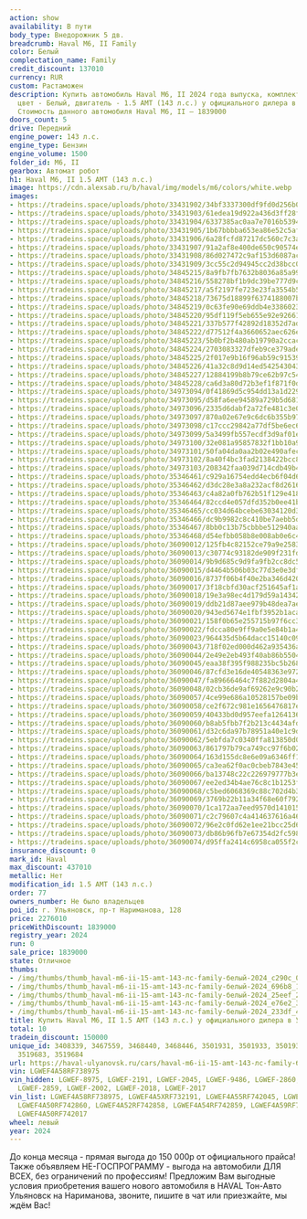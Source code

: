 ```yaml
---
action: show
availability: В пути
body_type: Внедорожник 5 дв.
breadcrumb: Haval M6, II Family
color: Белый
complectation_name: Family
credit_discount: 137010
currency: RUR
custom: Растаможен
description: Купить автомобиль Haval M6, II 2024 года выпуска, комплектация Family,
  цвет - Белый, двигатель - 1.5 AMT (143 л.с.) у официального дилера в г. Ульяновск.
  Стоимость данного автомобиля Haval M6, II – 1839000
doors_count: 5
drive: Передний
engine_power: 143 л.с.
engine_type: Бензин
engine_volume: 1500
folder_id: M6, II
gearbox: Автомат робот
h1: Haval M6, II 1.5 AMT (143 л.с.)
image: https://cdn.alexsab.ru/b/haval/img/models/m6/colors/white.webp
images:
- https://tradeins.space/uploads/photo/33431902/34bf3337300df9fd0d256b025aec290c.JPG
- https://tradeins.space/uploads/photo/33431903/61edea19d922a436d3ff28f0b12696b8.JPG
- https://tradeins.space/uploads/photo/33431904/6337385ac0aa7e7016b53940bf325eef.jpg
- https://tradeins.space/uploads/photo/33431905/1b67bbbba653ea86e52c5af94e7e76e2.jpg
- https://tradeins.space/uploads/photo/33431906/6a28fcfd87217dc560c7c3a73b1233df.JPG
- https://tradeins.space/uploads/photo/33431907/91a2af8e400de650c90574e692a95333.JPG
- https://tradeins.space/uploads/photo/33431908/86d027472c9af153d6087acaef7bb6f6.JPG
- https://tradeins.space/uploads/photo/33431909/3cc55c2d94945cc2d38bcc080f392025.jpg
- https://tradeins.space/uploads/photo/34845215/8a9fb7fb7632b8036a85a991603f7faa.JPG
- https://tradeins.space/uploads/photo/34845216/558278bf1b9dc39be777d9cd830bba89.JPG
- https://tradeins.space/uploads/photo/34845217/a5f2197fe723e23fa3554b5d1ef2fb43.jpg
- https://tradeins.space/uploads/photo/34845218/73675d18899f6374188007b110256825.jpg
- https://tradeins.space/uploads/photo/34845219/0c63fe90e69ddb4e338602353e2f941c.jpg
- https://tradeins.space/uploads/photo/34845220/95df119f5eb655e92e9266149a97601e.jpg
- https://tradeins.space/uploads/photo/34845221/337b577f42892d18352d7ad7a6c64dca.JPG
- https://tradeins.space/uploads/photo/34845222/d77512f4a3660652aec626e3485cfae7.JPG
- https://tradeins.space/uploads/photo/34845223/5b0bf2b480ab19790a2ccac18cf0944f.JPG
- https://tradeins.space/uploads/photo/34845224/2703083327dfeb9ce379ade471113ccc.JPG
- https://tradeins.space/uploads/photo/34845225/2f017e9b16f96ab59c91539e499100a5.jpg
- https://tradeins.space/uploads/photo/34845226/41a32c8d9d14ed54254304388945a292.jpg
- https://tradeins.space/uploads/photo/34845227/12884199b8b79ce62b97c54be1fc17e1.jpg
- https://tradeins.space/uploads/photo/34845228/ca6d3a80d72b3ef1f871f0d2f6e4ca15.jpg
- https://tradeins.space/uploads/photo/34973094/0f41869d5c954dd13a1d2297828bfcfd.JPG
- https://tradeins.space/uploads/photo/34973095/d58fa6ee94589a729b5d681d25fd1eb8.JPG
- https://tradeins.space/uploads/photo/34973096/2335d6dabf2a72fe481c3e088a4c9eed.jpg
- https://tradeins.space/uploads/photo/34973097/870a02e67e9c6dc6b355b970df032dfd.jpg
- https://tradeins.space/uploads/photo/34973098/c17ccc29842a77df5be6ec6cc7379911.JPG
- https://tradeins.space/uploads/photo/34973099/5a3499fb557ecdf3d9af01ea90128f58.JPG
- https://tradeins.space/uploads/photo/34973100/32e081a95857832f1bb10a9846e22ec5.JPG
- https://tradeins.space/uploads/photo/34973101/50fa04da0aa2b02e490afec726adc61d.JPG
- https://tradeins.space/uploads/photo/34973102/8a40f4bc3fad2138422bcc8c23507942.jpg
- https://tradeins.space/uploads/photo/34973103/208342faa039d714cdb49b46557c386f.jpg
- https://tradeins.space/uploads/photo/35346461/c929a16754edd4ecb6f04d65355c21ae.jpg
- https://tradeins.space/uploads/photo/35346462/d3dc28e3a8a232acf8d261613fb4c57e.JPG
- https://tradeins.space/uploads/photo/35346463/c4a82a0fb762b51f129e418c0c44a7ed.JPG
- https://tradeins.space/uploads/photo/35346464/82ccd4e057dfd352b0ee41b2ea50a691.jpg
- https://tradeins.space/uploads/photo/35346465/cc034d64bcebe63034120d35abc11834.JPG
- https://tradeins.space/uploads/photo/35346466/dc9b9982c8c410be7aebb5de0925444a.JPG
- https://tradeins.space/uploads/photo/35346467/8bb0c13b75cbbbe512940aadc821a76e.JPG
- https://tradeins.space/uploads/photo/35346468/d54efbb058b8e008ab0e6c4edbe26ffe.JPG
- https://tradeins.space/uploads/photo/36090012/125fb4c82152ce79a9e258338c432437.jpg
- https://tradeins.space/uploads/photo/36090013/c30774c93182de909f231fd12444a20d.jpg
- https://tradeins.space/uploads/photo/36090014/9b9d685c9d9fa9fb2cc8dc5940934b0a.jpg
- https://tradeins.space/uploads/photo/36090015/d4464b506b03c77d3e0e3df1a8e7fd02.jpg
- https://tradeins.space/uploads/photo/36090016/8737f06b4f40e2ba346d420f17165245.jpg
- https://tradeins.space/uploads/photo/36090017/3f18cbfd30acf251645af1ad6f938924.jpg
- https://tradeins.space/uploads/photo/36090018/19e3a98ec4d179d59a14342385bb1d78.jpg
- https://tradeins.space/uploads/photo/36090019/ddb21d87aee979b48dea7ae3f2fa689e.jpg
- https://tradeins.space/uploads/photo/36090020/943ed5674e1fbf3952b1aca1695044f7.jpg
- https://tradeins.space/uploads/photo/36090021/158f0b65e255715b97f6cc34b278ea3c.jpg
- https://tradeins.space/uploads/photo/36090022/fdcca80e9ff9a0e5e84b1a409e28e58a.jpg
- https://tradeins.space/uploads/photo/36090023/964435d5b64dacc15140c090a04b5567.jpg
- https://tradeins.space/uploads/photo/36090043/718f02ed000d462a935436ae4f650a1d.jpg
- https://tradeins.space/uploads/photo/36090044/2e49e2eb493f40ab86b550459e04f1fc.jpg
- https://tradeins.space/uploads/photo/36090045/eaa38f395f988235bc5b2681d9ff08d2.jpg
- https://tradeins.space/uploads/photo/36090046/87cfd3e16de40548363e97257999c74d.jpg
- https://tradeins.space/uploads/photo/36090047/fa89666464c7f882d2804a4f48a7a30c.jpg
- https://tradeins.space/uploads/photo/36090048/02cb36de9af69262e9c90b227c9a4c23.jpg
- https://tradeins.space/uploads/photo/36090057/4ce99e686a10528157be09bd06a146a0.jpg
- https://tradeins.space/uploads/photo/36090058/ce2f672c981e1656476817ee8dd15769.jpg
- https://tradeins.space/uploads/photo/36090059/40433bd0d957eefa1264136afa41fe7f.jpg
- https://tradeins.space/uploads/photo/36090060/b8ab5fbb7f2b213c4434afd84420c965.jpg
- https://tradeins.space/uploads/photo/36090061/d32c6da97b78951a40e1c9d99795aae2.jpg
- https://tradeins.space/uploads/photo/36090062/5ebfda7c0340ffa813850d00ba86e7d8.jpg
- https://tradeins.space/uploads/photo/36090063/861797b79ca749cc97f6b023c3035edb.jpg
- https://tradeins.space/uploads/photo/36090064/163d155dc8e6e09a6346ff19ce5cf849.jpg
- https://tradeins.space/uploads/photo/36090065/ca3ea62f0ac0cbeb7843e45f7a3e43b6.jpg
- https://tradeins.space/uploads/photo/36090066/ba13748c22c226979777b3e9cbd811d5.jpg
- https://tradeins.space/uploads/photo/36090067/ee2ed34b4ae76c8c1b1253fcad05dc07.jpg
- https://tradeins.space/uploads/photo/36090068/c5bed6068369c88c702d4b3f24a2d1c3.jpg
- https://tradeins.space/uploads/photo/36090069/3769b22b11a34f68e60f792ed1c62266.jpg
- https://tradeins.space/uploads/photo/36090070/1ca172aa7eed9570d1410150d0b849e2.jpg
- https://tradeins.space/uploads/photo/36090071/c2c79607c4a414637616a46340d89286.jpg
- https://tradeins.space/uploads/photo/36090072/96e2c0fd62e1ee21bcc25d6ab7378704.jpg
- https://tradeins.space/uploads/photo/36090073/db86b96fb7e67354d2fc59877714f392.jpg
- https://tradeins.space/uploads/photo/36090074/d95ffa2414c6958ca055f2cad128dd6d.jpg
insurance_discount: 0
mark_id: Haval
max_discount: 437010
metallic: Нет
modification_id: 1.5 AMT (143 л.с.)
order: 77
owners_number: Не было владельцев
poi_id: г. Ульяновск, пр-т Нариманова, 128
price: 2276010
priceWithDiscount: 1839000
registry_year: 2024
run: 0
sale_price: 1839000
state: Отличное
thumbs:
- /img/thumbs/thumb_haval-m6-ii-15-amt-143-лс-family-белый-2024_c290c_0.webp
- /img/thumbs/thumb_haval-m6-ii-15-amt-143-лс-family-белый-2024_696b8_1.webp
- /img/thumbs/thumb_haval-m6-ii-15-amt-143-лс-family-белый-2024_25eef_2.webp
- /img/thumbs/thumb_haval-m6-ii-15-amt-143-лс-family-белый-2024_e76e2_3.webp
- /img/thumbs/thumb_haval-m6-ii-15-amt-143-лс-family-белый-2024_233df_4.webp
title: Купить Haval M6, II 1.5 AMT (143 л.с.) у официального дилера в Ульяновске
total: 10
tradein_discount: 150000
unique_id: 3408339, 3467559, 3468440, 3468446, 3501931, 3501933, 3501935, 3519682,
  3519683, 3519684
url: https://haval-ulyanovsk.ru/cars/haval-m6-ii-15-amt-143-лс-family-белый-2024/
vin: LGWEF4A58RF738975
vin_hidden: LGWEF-8975, LGWEF-2191, LGWEF-2045, LGWEF-9486, LGWEF-2860, LGWEF-2858,
  LGWEF-2859, LGWEF-2002, LGWEF-2018, LGWEF-2017
vin_list: LGWEF4A58RF738975, LGWEF4A5XRF732191, LGWEF4A55RF742045, LGWEF4A59RF739486,
  LGWEF4A50RF742860, LGWEF4A52RF742858, LGWEF4A54RF742859, LGWEF4A59RF742002, LGWEF4A52RF742018,
  LGWEF4A50RF742017
wheel: левый
year: 2024
---
```

До конца месяца - прямая выгода до 150 000р от официального прайса! Также объявляем НЕ-ГОСПРОГРАММУ - выгода на автомобили ДЛЯ ВСЕХ, без ограничений по профессиям! Предложим Вам выгодные условия приобретения вашего нового автомобиля в HAVAL Тон-Авто Ульяновск на Нариманова, звоните, пишите в чат или приезжайте, мы ждём Вас!
